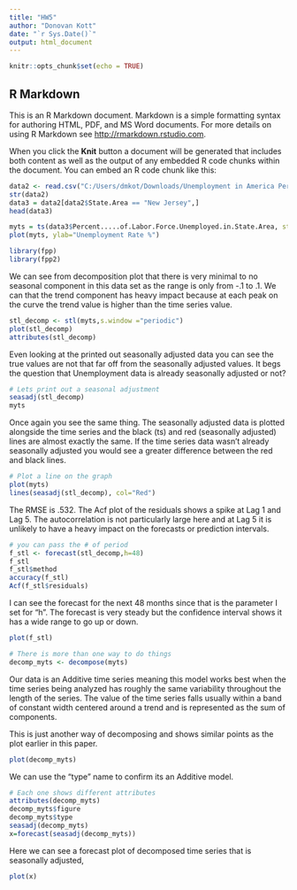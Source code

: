 ---
title: "HW5"
author: "Donovan Kott"
date: "`r Sys.Date()`"
output: html_document
---

```{r setup, include=FALSE}
knitr::opts_chunk$set(echo = TRUE)
```

## R Markdown

This is an R Markdown document. Markdown is a simple formatting syntax for authoring HTML, PDF, and MS Word documents. For more details on using R Markdown see <http://rmarkdown.rstudio.com>.

When you click the **Knit** button a document will be generated that includes both content as well as the output of any embedded R code chunks within the document. You can embed an R code chunk like this:

```{r data}
data2 <- read.csv("C:/Users/dmkot/Downloads/Unemployment in America Per US State.csv")
str(data2)
data3 = data2[data2$State.Area == "New Jersey",]
head(data3)
```

```{r ts}
myts = ts(data3$Percent.....of.Labor.Force.Unemployed.in.State.Area, start=c(1976,1), end=c(2022,12), frequency=12)
plot(myts, ylab="Unemployment Rate %")
```



```{r lib}
library(fpp)
library(fpp2)
```



We can see from decomposition plot that there is very minimal to no seasonal component in this data set as the range is only from -.1 to .1. We can that the trend component has heavy impact because at each peak on the curve the trend value is higher than the time series value.  
```{r plot1}

stl_decomp <- stl(myts,s.window ="periodic")
plot(stl_decomp)
attributes(stl_decomp)
```


Even looking at the printed out seasonally adjusted data you can see the true values are not that far off from the seasonally adjusted values. It begs the question that Unemployment data is already seasonally adjusted or not?
```{r seas}
# Lets print out a seasonal adjustment
seasadj(stl_decomp)
myts
```



Once again you see the same thing. The seasonally adjusted data is plotted alongside the time series and the black (ts) and red (seasonally adjusted) lines are almost exactly the same. If the time series data wasn't already seasonally adjusted you would see a greater difference between the red and black lines.
```{r}
# Plot a line on the graph
plot(myts)
lines(seasadj(stl_decomp), col="Red")
```



The RMSE is .532. The Acf plot of the residuals shows a spike at Lag 1 and Lag 5. The autocorrelation is not particularly large here and at Lag 5 it is unlikely to have a heavy impact on the forecasts or prediction intervals. 
```{r stl}
# you can pass the # of period
f_stl <- forecast(stl_decomp,h=48)
f_stl
f_stl$method
accuracy(f_stl)
Acf(f_stl$residuals)
```



I can see the forecast for the next 48 months since that is the parameter I set for "h". The forecast is very steady but the confidence interval shows it has a wide range to go up or down. 
```{r stlplot}
plot(f_stl)
```

```{r decompmyts}
# There is more than one way to do things
decomp_myts <- decompose(myts)
```



Our data is an Additive time series meaning this model works best when the time series being analyzed has roughly the same variability throughout the length of the series. The value of the time series falls usually within a band of constant width centered around a trend and is represented as the sum of components. 

This is just another way of decomposing and shows similar points as the plot earlier in this paper.
```{r decompmytsplotm}
plot(decomp_myts)
```

We can use the "type" name to confirm its an Additive model. 
```{r decompx}
# Each one shows different attributes 
attributes(decomp_myts)
decomp_myts$figure
decomp_myts$type
seasadj(decomp_myts)
x=forecast(seasadj(decomp_myts))
```

Here we can see a forecast plot of decomposed time series that is seasonally adjusted, 
```{r plotx}
plot(x)
```
